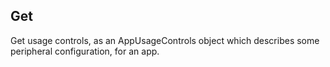 ## Get

Get usage controls, as an AppUsageControls object which describes some peripheral configuration, for an app.